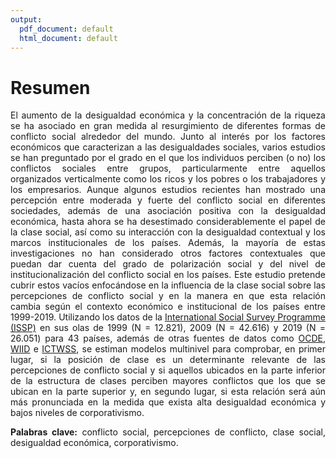 ```yaml
---
output:
  pdf_document: default
  html_document: default
---
```


# Resumen {-}
<div style="text-align: justify">

El aumento de la desigualdad económica y la concentración de la riqueza se ha asociado en gran medida al resurgimiento de diferentes formas de conflicto social alrededor del mundo. Junto al interés por los factores económicos que caracterizan a las desigualdades sociales, varios estudios se han preguntado por el grado en el que los individuos perciben (o no) los conflictos sociales entre grupos, particularmente entre aquellos organizados verticalmente como los ricos y los pobres o los trabajadores y los empresarios. Aunque algunos estudios recientes han mostrado una percepción entre moderada y fuerte del conflicto social en diferentes sociedades, además de una asociación positiva con la desigualdad económica, hasta ahora se ha desestimado considerablemente el papel de la clase social, así como su interacción con la desigualdad contextual y los marcos institucionales de los países. Además, la mayoría de estas investigaciones no han considerado otros factores contextuales que puedan dar cuenta del grado de polarización social y del nivel de institucionalización del conflicto social en los países. Este estudio pretende cubrir estos vacíos enfocándose en la influencia de la clase social sobre las percepciones de conflicto social y en la manera en que esta relación cambia según el contexto económico e institucional de los países entre 1999-2019. Utilizando los datos de la [International Social Survey Programme (ISSP)](https://www.gesis.org/en/issp/modules/issp-modules-by-topic/social-inequality) en sus olas de 1999 (N = 12.821), 2009 (N = 42.616) y 2019 (N = 26.051) para 43 países, además de otras fuentes de datos como [OCDE](https://data.oecd.org/economy.htm#profile-GDP%20and%20spending), [WIID](https://www.wider.unu.edu/database/world-income-inequality-database-wiid#WIIDcomp) e [ICTWSS](https://www.ictwss.org/), se estiman modelos multinivel para comprobar, en primer lugar, si la posición de clase es un determinante relevante de las percepciones de conflicto social y si aquellos ubicados en la parte inferior de la estructura de clases perciben mayores conflictos que los que se ubican en la parte superior y, en segundo lugar, si esta relación será aún más pronunciada en la medida que exista alta desigualdad económica y bajos niveles de corporativismo. 

**Palabras clave:** conflicto social, percepciones de conflicto, clase social, desigualdad económica, corporativismo.